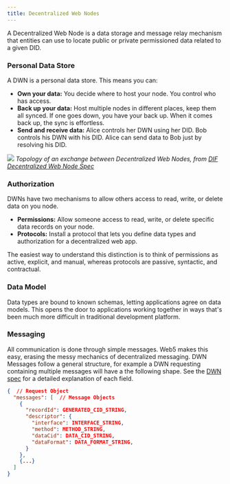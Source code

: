 ```yaml
---
title: Decentralized Web Nodes
---
```


A Decentralized Web Node is a data storage and message relay mechanism that entities can use to locate public or private permissioned data related to a given DID.

### Personal Data Store
A DWN is a personal data store. This means you can:
- **Own your data:** You decide where to host your node. You control who has access.
- **Back up your data:** Host multiple nodes in different places, keep them all synced. If one goes down, you have your back up. When it comes back up, the sync is effortless.
- **Send and receive data:** Alice controls her DWN using her DID. Bob controls his DWN with his DID. Alice can send data to Bob just by resolving his DID.

![](https://i.imgur.com/YeOneps.png)
*Topology of an exchange between Decentralized Web Nodes, from [DIF Decentralized Web Node Spec](https://identity.foundation/decentralized-web-node/spec/#topology)*

### Authorization
DWNs have two mechanisms to allow others access to read, write, or delete data on you node.
- **Permissions:** Allow someone access to read, write, or delete specific data records on your node.
- **Protocols:** Install a protocol that lets you define data types and authorization for a decentralized web app.

The easiest way to understand this distinction is to think of permissions as active, explicit, and manual, whereas protocols are passive, syntactic, and contractual.

### Data Model
Data types are bound to known schemas, letting applications agree on data models. This opens the door to applications working together in ways that's been much more difficult in traditional development platform.

### Messaging
All communication is done through simple messages. Web5 makes this easy, erasing the messy mechanics of decentralized messaging. DWN Messages follow a general structure, for example a DWN requesting containing multiple messages will have a the following shape. See the [DWN spec](https://identity.foundation/decentralized-web-node/spec/#messages) for a detailed explanation of each field.

```json 
{  // Request Object
  "messages": [  // Message Objects
    {
      "recordId": GENERATED_CID_STRING,
      "descriptor": {
        "interface": INTERFACE_STRING,
        "method": METHOD_STRING,
        "dataCid": DATA_CID_STRING,
        "dataFormat": DATA_FORMAT_STRING,
      }
    },
    {...}
  ]
}
```